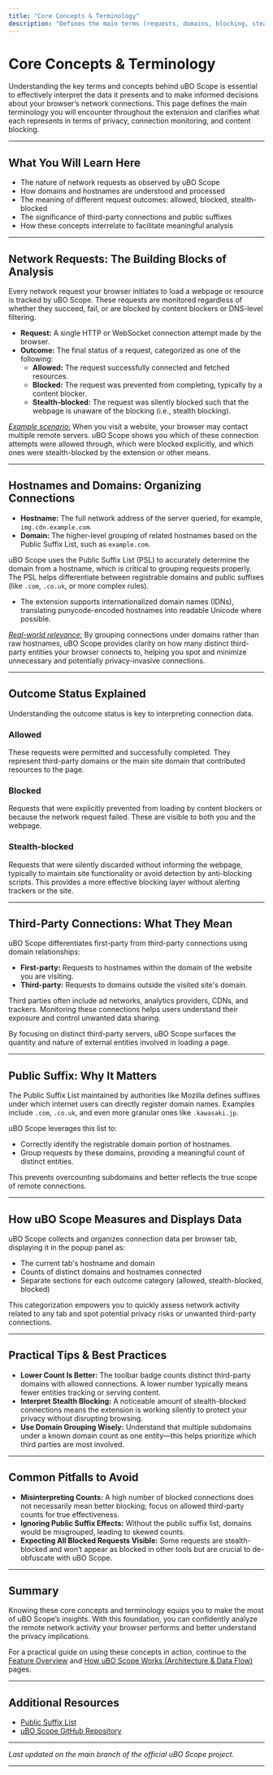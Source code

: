 ```yaml
---
title: "Core Concepts & Terminology"
description: "Defines the main terms (requests, domains, blocking, stealth-blocked, third-party, public suffix, etc.) users will encounter. Clarifies the significance of each outcome status and how they’re measured and displayed by the extension."
---
```


# Core Concepts & Terminology

Understanding the key terms and concepts behind uBO Scope is essential to effectively interpret the data it presents and to make informed decisions about your browser’s network connections. This page defines the main terminology you will encounter throughout the extension and clarifies what each represents in terms of privacy, connection monitoring, and content blocking.

---

## What You Will Learn Here

- The nature of network requests as observed by uBO Scope
- How domains and hostnames are understood and processed
- The meaning of different request outcomes: allowed, blocked, stealth-blocked
- The significance of third-party connections and public suffixes
- How these concepts interrelate to facilitate meaningful analysis

---

## Network Requests: The Building Blocks of Analysis

Every network request your browser initiates to load a webpage or resource is tracked by uBO Scope. These requests are monitored regardless of whether they succeed, fail, or are blocked by content blockers or DNS-level filtering.

- **Request:** A single HTTP or WebSocket connection attempt made by the browser.
- **Outcome:** The final status of a request, categorized as one of the following:
  - **Allowed:** The request successfully connected and fetched resources.
  - **Blocked:** The request was prevented from completing, typically by a content blocker.
  - **Stealth-blocked:** The request was silently blocked such that the webpage is unaware of the blocking (i.e., stealth blocking).

<u>_Example scenario:_</u> When you visit a website, your browser may contact multiple remote servers. uBO Scope shows you which of these connection attempts were allowed through, which were blocked explicitly, and which ones were stealth-blocked by the extension or other means.

---

## Hostnames and Domains: Organizing Connections

- **Hostname:** The full network address of the server queried, for example, `img.cdn.example.com`.
- **Domain:** The higher-level grouping of related hostnames based on the Public Suffix List, such as `example.com`.

uBO Scope uses the Public Suffix List (PSL) to accurately determine the domain from a hostname, which is critical to grouping requests properly. The PSL helps differentiate between registrable domains and public suffixes (like `.com`, `.co.uk`, or more complex rules).

- The extension supports internationalized domain names (IDNs), translating punycode-encoded hostnames into readable Unicode where possible.

<u>_Real-world relevance:_</u> By grouping connections under domains rather than raw hostnames, uBO Scope provides clarity on how many distinct third-party entities your browser connects to, helping you spot and minimize unnecessary and potentially privacy-invasive connections.

---

## Outcome Status Explained

Understanding the outcome status is key to interpreting connection data.

### Allowed
These requests were permitted and successfully completed. They represent third-party domains or the main site domain that contributed resources to the page.

### Blocked
Requests that were explicitly prevented from loading by content blockers or because the network request failed. These are visible to both you and the webpage.

### Stealth-blocked
Requests that were silently discarded without informing the webpage, typically to maintain site functionality or avoid detection by anti-blocking scripts. This provides a more effective blocking layer without alerting trackers or the site.

---

## Third-Party Connections: What They Mean

uBO Scope differentiates first-party from third-party connections using domain relationships:

- **First-party:** Requests to hostnames within the domain of the website you are visiting.
- **Third-party:** Requests to domains outside the visited site's domain.

Third parties often include ad networks, analytics providers, CDNs, and trackers. Monitoring these connections helps users understand their exposure and control unwanted data sharing.

By focusing on distinct third-party servers, uBO Scope surfaces the quantity and nature of external entities involved in loading a page.

---

## Public Suffix: Why It Matters

The Public Suffix List maintained by authorities like Mozilla defines suffixes under which internet users can directly register domain names. Examples include `.com`, `.co.uk`, and even more granular ones like `.kawasaki.jp`.

uBO Scope leverages this list to:

- Correctly identify the registrable domain portion of hostnames.
- Group requests by these domains, providing a meaningful count of distinct entities.

This prevents overcounting subdomains and better reflects the true scope of remote connections.

---

## How uBO Scope Measures and Displays Data

uBO Scope collects and organizes connection data per browser tab, displaying it in the popup panel as:

- The current tab's hostname and domain
- Counts of distinct domains and hostnames connected
- Separate sections for each outcome category (allowed, stealth-blocked, blocked)

This categorization empowers you to quickly assess network activity related to any tab and spot potential privacy risks or unwanted third-party connections.

---

## Practical Tips & Best Practices

- **Lower Count Is Better:** The toolbar badge counts distinct third-party domains with allowed connections. A lower number typically means fewer entities tracking or serving content.
- **Interpret Stealth Blocking:** A noticeable amount of stealth-blocked connections means the extension is working silently to protect your privacy without disrupting browsing.
- **Use Domain Grouping Wisely:** Understand that multiple subdomains under a known domain count as one entity—this helps prioritize which third parties are most involved.

---

## Common Pitfalls to Avoid

- **Misinterpreting Counts:** A high number of blocked connections does not necessarily mean better blocking; focus on allowed third-party counts for true effectiveness.
- **Ignoring Public Suffix Effects:** Without the public suffix list, domains would be misgrouped, leading to skewed counts.
- **Expecting All Blocked Requests Visible:** Some requests are stealth-blocked and won’t appear as blocked in other tools but are crucial to de-obfuscate with uBO Scope.

---

## Summary

Knowing these core concepts and terminology equips you to make the most of uBO Scope’s insights. With this foundation, you can confidently analyze the remote network activity your browser performs and better understand the privacy implications.

For a practical guide on using these concepts in action, continue to the [Feature Overview](../core-concepts-and-architecture/feature-overview) and [How uBO Scope Works (Architecture & Data Flow)](../core-concepts-and-architecture/architecture-and-data-flow) pages.

---

## Additional Resources
- [Public Suffix List](https://publicsuffix.org/list/)
- [uBO Scope GitHub Repository](https://github.com/gorhill/uBO-Scope)

---

_Last updated on the main branch of the official uBO Scope project._

---